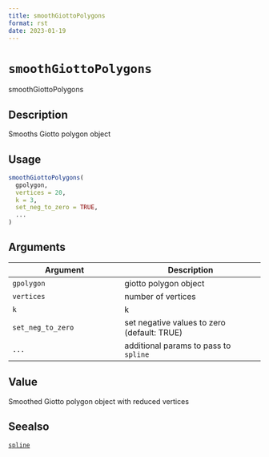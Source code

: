 ```yaml
--- 
title: smoothGiottoPolygons 
format: rst 
date: 2023-01-19 
--- 
```

# `smoothGiottoPolygons`

smoothGiottoPolygons


## Description

Smooths Giotto polygon object


## Usage

```r
smoothGiottoPolygons(
  gpolygon,
  vertices = 20,
  k = 3,
  set_neg_to_zero = TRUE,
  ...
)
```


## Arguments

Argument      |Description
------------- |----------------
`gpolygon`     |     giotto polygon object
`vertices`     |     number of vertices
`k`     |     k
`set_neg_to_zero`     |     set negative values to zero (default: TRUE)
`...`     |     additional params to pass to `spline`


## Value

Smoothed Giotto polygon object with reduced vertices


## Seealso

[`spline`](#spline)


